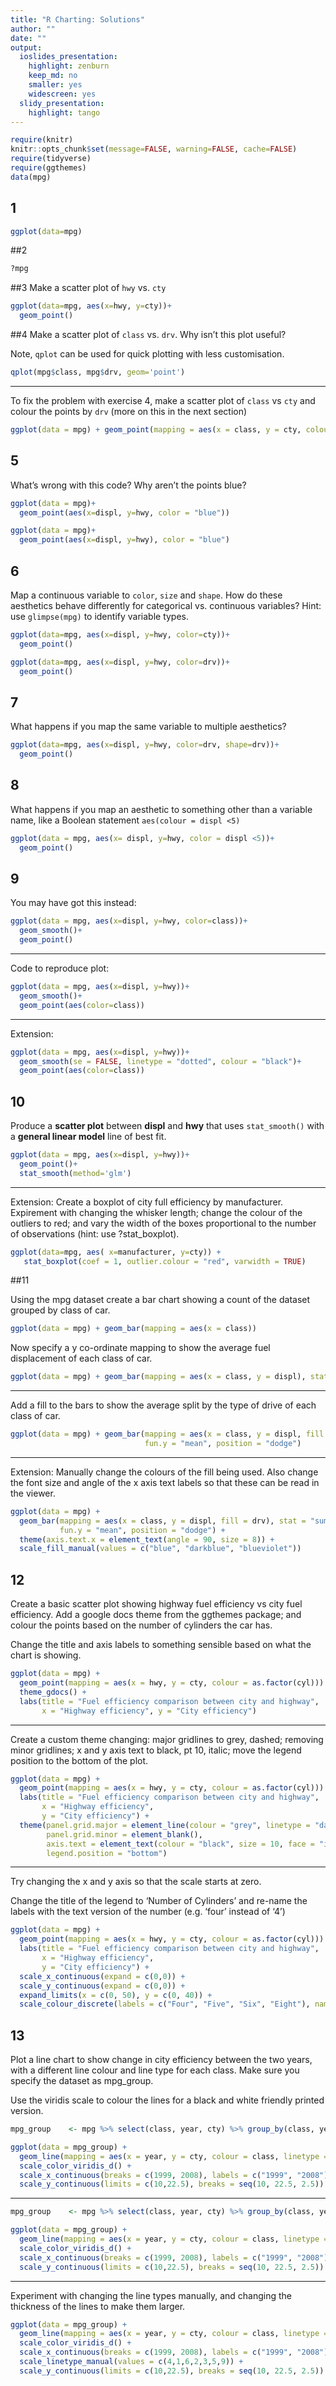 ```yaml
---
title: "R Charting: Solutions"
author: ""
date: ""
output:
  ioslides_presentation:
    highlight: zenburn
    keep_md: no
    smaller: yes
    widescreen: yes
  slidy_presentation:
    highlight: tango
---
```


```r
require(knitr)
knitr::opts_chunk$set(message=FALSE, warning=FALSE, cache=FALSE)
require(tidyverse)
require(ggthemes)
data(mpg)

```

## 1

```r
ggplot(data=mpg)
```

##2
```r
?mpg
```


##3 
Make a scatter plot of `hwy` vs. `cty`

```r
ggplot(data=mpg, aes(x=hwy, y=cty))+
  geom_point()
```

##4
Make a scatter plot of `class` vs. `drv`. Why isn't this plot useful?

Note, `qplot` can be used for quick plotting with less customisation. 
```r
qplot(mpg$class, mpg$drv, geom='point')
```

---

To fix the problem with exercise 4, make a scatter plot of `class` vs `cty` and colour the points by `drv` (more on this in the next section)

```r

ggplot(data = mpg) + geom_point(mapping = aes(x = class, y = cty, colour = drv))

```


## 5

What's wrong with this code? Why aren't the points blue?
<div class="columns-2">
```r
ggplot(data = mpg)+
  geom_point(aes(x=displ, y=hwy, color = "blue"))

ggplot(data = mpg)+
  geom_point(aes(x=displ, y=hwy), color = "blue")


```
</div>


## 6 

Map a continuous variable to `color`, `size` and `shape`. How do these aesthetics behave differently for categorical vs. continuous variables? Hint: use `glimpse(mpg)` to identify variable types.


<div class="columns-2">

```r
ggplot(data=mpg, aes(x=displ, y=hwy, color=cty))+
  geom_point()
```


```r
ggplot(data=mpg, aes(x=displ, y=hwy, color=drv))+
  geom_point()
```

</div>

## 7

What happens if you map the same variable to multiple aesthetics?

```r
ggplot(data=mpg, aes(x=displ, y=hwy, color=drv, shape=drv))+
  geom_point()
```

## 8 

What happens if you map an aesthetic to something other than a variable name, like a Boolean statement `aes(colour = displ <5)`

```r
ggplot(data = mpg, aes(x= displ, y=hwy, color = displ <5))+
  geom_point()
```

## 9

You may have got this instead:
```r
ggplot(data = mpg, aes(x=displ, y=hwy, color=class))+
  geom_smooth()+
  geom_point()
```

---

Code to reproduce plot:
```r
ggplot(data = mpg, aes(x=displ, y=hwy))+
  geom_smooth()+
  geom_point(aes(color=class))
```

---

Extension:
```r
ggplot(data = mpg, aes(x=displ, y=hwy))+
  geom_smooth(se = FALSE, linetype = "dotted", colour = "black")+
  geom_point(aes(color=class))
```



## 10

Produce a **scatter plot** between **displ** and **hwy** that uses `stat_smooth()` with a **general linear model** line of best fit.


```r
ggplot(data = mpg, aes(x=displ, y=hwy))+
  geom_point()+
  stat_smooth(method='glm')
```

---

Extension: Create a boxplot of city full efficiency by manufacturer. Expirement with changing the whisker length; change the colour of the outliers to red; and vary the width of the boxes proportional to the number of observations (hint: use ?stat_boxplot).

```r

ggplot(data=mpg, aes( x=manufacturer, y=cty)) +
   stat_boxplot(coef = 1, outlier.colour = "red", varwidth = TRUE)

```


##11

Using the mpg dataset create a bar chart showing a count of the dataset grouped by class of car.

```r

ggplot(data = mpg) + geom_bar(mapping = aes(x = class))

```

Now specify a y co-ordinate mapping to show the average fuel displacement of each class of car.

  
```r

ggplot(data = mpg) + geom_bar(mapping = aes(x = class, y = displ), stat = "summary", fun.y = "mean")

```

---

Add a fill to the bars to show the average split by the type of drive of each class of car. 

  
```r

ggplot(data = mpg) + geom_bar(mapping = aes(x = class, y = displ, fill = drv), stat = "summary", 
                              fun.y = "mean", position = "dodge")

```

---

Extension: Manually change the colours of the fill being used. Also change the font size and angle of the x axis text labels so that these can be read in the viewer.


```r

ggplot(data = mpg) + 
  geom_bar(mapping = aes(x = class, y = displ, fill = drv), stat = "summary", 
           fun.y = "mean", position = "dodge") +
  theme(axis.text.x = element_text(angle = 90, size = 8)) + 
  scale_fill_manual(values = c("blue", "darkblue", "blueviolet"))

```

## 12

Create a basic scatter plot showing highway fuel efficiency vs city fuel efficiency. Add a google docs theme from the ggthemes package; and colour the points based on the number of cylinders the car has.

Change the title and axis labels to something sensible based on what the chart is showing.

```r

ggplot(data = mpg) +
  geom_point(mapping = aes(x = hwy, y = cty, colour = as.factor(cyl))) + 
  theme_gdocs() +
  labs(title = "Fuel efficiency comparison between city and highway", 
       x = "Highway efficiency", y = "City efficiency")

```

---

Create a custom theme changing: major gridlines to grey, dashed; removing minor gridlines; x and y axis text to black, pt 10, italic; move the legend position to the bottom of the plot.


```r

ggplot(data = mpg) +
  geom_point(mapping = aes(x = hwy, y = cty, colour = as.factor(cyl))) + 
  labs(title = "Fuel efficiency comparison between city and highway", 
       x = "Highway efficiency", 
       y = "City efficiency") +
  theme(panel.grid.major = element_line(colour = "grey", linetype = "dashed"),
        panel.grid.minor = element_blank(),
        axis.text = element_text(colour = "black", size = 10, face = "italic"),
        legend.position = "bottom")

```

---

Try changing the x and y axis so that the scale starts at zero. 

Change the title of the legend to 'Number of Cylinders' and re-name the labels with the text version of the number (e.g. 'four' instead of '4')

```r

ggplot(data = mpg) +
  geom_point(mapping = aes(x = hwy, y = cty, colour = as.factor(cyl))) + 
  labs(title = "Fuel efficiency comparison between city and highway", 
       x = "Highway efficiency", 
       y = "City efficiency") +
  scale_x_continuous(expand = c(0,0)) +
  scale_y_continuous(expand = c(0,0)) +
  expand_limits(x = c(0, 50), y = c(0, 40)) +
  scale_colour_discrete(labels = c("Four", "Five", "Six", "Eight"), name = "Number of Cylinders")

```

## 13

Plot a line chart to show change in city efficiency between the two years, with a different line colour and line type for each class. Make sure you specify the dataset as mpg_group. 

Use the viridis scale to colour the lines for a black and white friendly printed version.

```r

mpg_group    <- mpg %>% select(class, year, cty) %>% group_by(class, year) %>% summarise_all(mean)

ggplot(data = mpg_group) + 
  geom_line(mapping = aes(x = year, y = cty, colour = class, linetype = class)) +
  scale_color_viridis_d() +
  scale_x_continuous(breaks = c(1999, 2008), labels = c("1999", "2008")) +
  scale_y_continuous(limits = c(10,22.5), breaks = seq(10, 22.5, 2.5))

```

---

```r

mpg_group    <- mpg %>% select(class, year, cty) %>% group_by(class, year) %>% summarise_all(mean)

ggplot(data = mpg_group) + 
  geom_line(mapping = aes(x = year, y = cty, colour = class, linetype = class)) +
  scale_color_viridis_d() +
  scale_x_continuous(breaks = c(1999, 2008), labels = c("1999", "2008")) +
  scale_y_continuous(limits = c(10,22.5), breaks = seq(10, 22.5, 2.5))
```


---

Experiment with changing the line types manually, and changing the thickness of the lines to make them larger.

```r

ggplot(data = mpg_group) + 
  geom_line(mapping = aes(x = year, y = cty, colour = class, linetype = class), size = 1.25) +
  scale_color_viridis_d() +
  scale_x_continuous(breaks = c(1999, 2008), labels = c("1999", "2008")) +
  scale_linetype_manual(values = c(4,1,6,2,3,5,9)) +
  scale_y_continuous(limits = c(10,22.5), breaks = seq(10, 22.5, 2.5))

```

